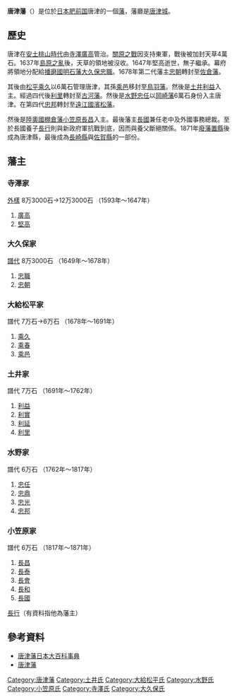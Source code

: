 '''唐津藩'''（{{jpn|j=唐津藩|hg=からつはん|rm=Karatsu han|f=y}}）是位於[[日本|日本]][[肥前国|肥前国]]唐津的一個[[藩_(日本)|藩]]，藩廳是[[唐津城|唐津城]]。

==歷史==
唐津在[[安土桃山時代|安土桃山時代]]由[[寺澤廣高|寺澤廣高]]管治。[[關原之戰|關原之戰]]因支持東軍，戰後被加封天草4萬石。1637年[[島原之亂|島原之亂]]後，天草的領地被沒收。1647年堅高逝世，無子繼承。幕府將領地分配給[[播磨國|播磨國]][[明石藩|明石藩]][[大久保忠職|大久保忠職]]。1678年第二代藩主[[大久保忠朝|忠朝]]轉封至[[佐倉藩|佐倉藩]]。

其後由[[松平乘久|松平乘久]]以6萬石管理唐津，其孫[[松平乘邑|乘邑]]移封至[[鳥羽藩|鳥羽藩]]。然後是[[土井利益|土井利益]]入主。經過四代後[[土井利里|利里]]轉封至[[古河藩|古河藩]]。然後是[[水野忠任|水野忠任]]以[[岡崎藩|岡崎藩]]6萬石身份入主唐津。在第四代[[水野忠邦|忠邦]]轉封至[[遠江國|遠江國]][[濱松藩|濱松藩]]。

然後是[[陸奧國|陸奧國]][[棚倉藩|棚倉藩]][[小笠原長昌|小笠原長昌]]入主。最後藩主[[小笠原長國|長國]]兼任老中及外國事務總裁。至於長國養子[[小笠原長行|長行]]則與新政府軍抗戰到底，因而與養父斷絕關係。1871年[[廢藩置縣|廢藩置縣]]後成為唐津縣，最後成為[[長崎縣|長崎縣]]與[[佐賀縣|佐賀縣]]的一部份。

==藩主==
=== 寺澤家 ===
[[外樣大名|外樣]] 8万3000石→12万3000石 （1593年～1647年）
# [[寺澤廣高|廣高]]
# [[寺澤堅高|堅高]]

=== 大久保家 ===
[[譜代大名|譜代]] 8万3000石 （1649年～1678年）
# [[大久保忠職|忠職]]
# [[大久保忠朝|忠朝]]

=== 大給松平家 ===
譜代 7万石→6万石 （1678年～1691年）
# [[松平乘久|乘久]]
# [[松平乘春|乘春]]
# [[松平乘邑|乘邑]]

=== 土井家 ===
譜代 7万石 （1691年～1762年）
# [[土井利益|利益]]
# [[土井利實|利實]]
# [[土井利延|利延]]
# [[土井利里|利里]]

=== 水野家 ===
譜代 6万石 （1762年～1817年）
# [[水野忠任|忠任]]
# [[水野忠鼎|忠鼎]]
# [[水野忠光|忠光]]
# [[水野忠邦|忠邦]]

=== 小笠原家 ===
譜代 6万石 （1817年～1871年）
# [[小笠原長昌|長昌]]
# [[小笠原長泰|長泰]]
# [[小笠原長會|長會]]
# [[小笠原長和|長和]]
# [[小笠原長國|長國]]
[[小笠原長行|長行]]（有資料指他為藩主）

==參考資料==
*[http://100.yahoo.co.jp/detail/%E5%94%90%E6%B4%A5%E8%97%A9/ 唐津藩日本大百科事典]{{dead link|date=2017年12月 |bot=InternetArchiveBot |fix-attempted=yes }}
*[http://www.asahi-net.or.jp/~me4k-skri/han/kyushu/karatu.html 唐津藩]{{Wayback|url=http://www.asahi-net.or.jp/~me4k-skri/han/kyushu/karatu.html |date=20160401061650 }}

{{江戶時代的藩}}

{{DEFAULTSORT:Karatsu-han}}

[[Category:唐津藩|Category:唐津藩]]
[[Category:土井氏|Category:土井氏]]
[[Category:大給松平氏|Category:大給松平氏]]
[[Category:水野氏|Category:水野氏]]
[[Category:小笠原氏|Category:小笠原氏]]
[[Category:寺澤氏|Category:寺澤氏]]
[[Category:大久保氏|Category:大久保氏]]